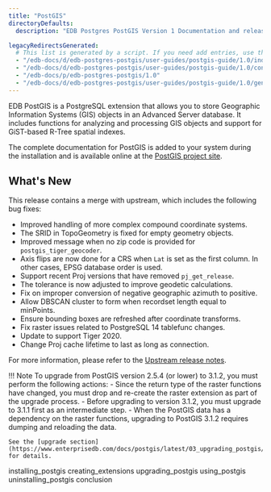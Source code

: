 ```yaml
---
title: "PostGIS"
directoryDefaults:
  description: "EDB Postgres PostGIS Version 1 Documentation and release notes."

legacyRedirectsGenerated:
  # This list is generated by a script. If you need add entries, use the `legacyRedirects` key.
  - "/edb-docs/d/edb-postgres-postgis/user-guides/postgis-guide/1.0/index.html"
  - "/edb-docs/d/edb-postgres-postgis/user-guides/postgis-guide/1.0/conclusion.html"
  - "/edb-docs/p/edb-postgres-postgis/1.0"
  - "/edb-docs/d/edb-postgres-postgis/user-guides/postgis-guide/1.0/genindex.html"
---
```


EDB PostGIS is a PostgreSQL extension that allows you to store Geographic Information Systems (GIS) objects in an Advanced Server database. It includes functions for analyzing and processing GIS objects and support for GiST-based R-Tree spatial indexes.

The complete documentation for PostGIS is added to your system during the installation and is available online at the [PostGIS project site](https://postgis.net/documentation/).

## What's New ##

This release contains a merge with upstream, which includes the following bug fixes:

- Improved handling of more complex compound coordinate systems.
- The SRID in TopoGeometry is fixed for empty geometry objects.
- Improved message when no zip code is provided for `postgis_tiger_geocoder`.
- Axis flips are now done for a CRS when `Lat` is set as the first column. In other cases, EPSG database order is used.
- Support recent Proj versions that have removed `pj_get_release`.
- The tolerance is now adjusted to improve geodetic calculations.
- Fix on improper conversion of negative geographic azimuth to positive.
- Allow DBSCAN cluster to form when recordset length equal to minPoints.
- Ensure bounding boxes are refreshed after coordinate transforms.
- Fix raster issues related to PostgreSQL 14 tablefunc changes.
- Update to support Tiger 2020.
- Change Proj cache lifetime to last as long as connection.

For more information, please refer to the [Upstream release notes](https://postgis.net/docs/manual-3.1/release_notes.html#idm41899).

!!! Note
    To upgrade from PostGIS version 2.5.4 (or lower) to 3.1.2, you must perform the following  actions:
     -  Since the return type of the raster functions have changed, you must drop and re-create the raster extension as part of the upgrade process. 
     - Before upgrading to version 3.1.2,  you must upgrade to 3.1.1 first as an intermediate step.
     - When the PostGIS data has a dependency on the raster functions, upgrading to PostGIS 3.1.2 requires dumping and reloading the data.

    See the [upgrade section](https://www.enterprisedb.com/docs/postgis/latest/03_upgrading_postgis/) for details.

<div class="toctree" maxdepth="3">

installing_postgis creating_extensions upgrading_postgis using_postgis uninstalling_postgis conclusion

</div>
